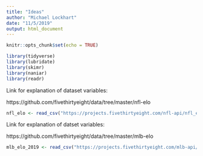 ```yaml
---
title: "Ideas"
author: "Michael Lockhart"
date: "11/5/2019"
output: html_document
---
```


```r
knitr::opts_chunk$set(echo = TRUE)
```

```r
library(tidyverse)
library(lubridate)
library(skimr) 
library(naniar)
library(readr)
```

Link for explanation of dataset variables:

https://github.com/fivethirtyeight/data/tree/master/nfl-elo

```r
nfl_elo <- read_csv("https://projects.fivethirtyeight.com/nfl-api/nfl_elo.csv")
```


Link for explanation of datset variables:

https://github.com/fivethirtyeight/data/tree/master/mlb-elo

```r
mlb_elo_2019 <- read_csv("https://projects.fivethirtyeight.com/mlb-api/mlb_elo_latest.csv")
```


